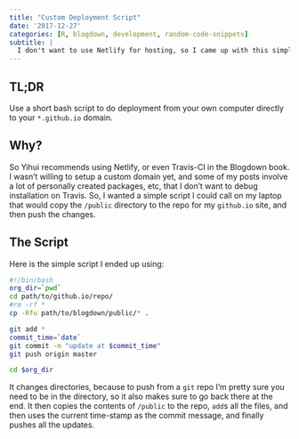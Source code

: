 ```yaml
---
title: "Custom Deployment Script"
date: '2017-12-27'
categories: [R, blogdown, development, random-code-snippets]
subtitle: |
  I don't want to use Netlify for hosting, so I came up with this simple script to deploy my blog.
---
```


## TL;DR

Use a short bash script to do deployment from your own computer directly to your
`*.github.io` domain.

## Why?

So Yihui recommends using Netlify, or even Travis-CI in the Blogdown book. I wasn't
willing to setup a custom domain yet, and some of my posts involve a lot of personally
created packages, etc, that I don't want to debug installation on Travis. So, I wanted
a simple script I could call on my laptop that would copy the `/public` directory
to the repo for my `github.io` site, and then push the changes.

## The Script

Here is the simple script I ended up using:

```sh
#!/bin/bash
org_dir=`pwd`
cd path/to/github.io/repo/
#rm -rf *
cp -Rfu path/to/blogdown/public/* .

git add *
commit_time=`date`
git commit -m "update at $commit_time"
git push origin master

cd $org_dir
```

It changes directories, because to push from a `git` repo I'm pretty sure you
need to be in the directory, so it also makes sure to go back there at the end.
It then copies the contents of `/public` to the repo, `add`s all the files, and
then uses the current time-stamp as the commit message, and finally pushes all
the updates.
